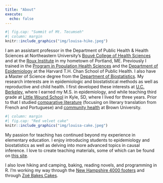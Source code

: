 ```yaml
---
title: "About"
execute: 
  echo: false
---
```


```r
#| fig.cap: "Summit of Mt. Tecumseh"
#| column: margin
knitr::include_graphics("img/louisa-hike.jpeg")
```

I am an assistant professor in the Department of Public Health & Health Sciences at Northeastern University's [Bouvé College of Health Sciences](https://bouve.northeastern.edu) and at the [Roux Institute](https://roux.northeastern.edu) in my hometown of Portland, ME. Previously I trained in the [Program in Population Health Sciences](https://www.hsph.harvard.edu/phdphs/) and the [Department of Epidemiology](https://www.hsph.harvard.edu/epidemiology/) at the Harvard T.H. Chan School of Public Health. 
I also have a Master of Science degree from the [Department of Biostatistics](https://www.hsph.harvard.edu/biostatistics/). 
My research interests are in epidemiologic and biostatistical methods as well as reproductive and child health. I first developed these interests at [U.C. Berkeley](http://sph.berkeley.edu), where I earned my M.S. in epidemiology, and while teaching third grade at [Little Wound School](http://littlewound.us) in Kyle, SD, where I lived for three years. Prior to that I studied [comparative literature](https://www.brown.edu/academics/comparative-literature/) (focusing on literary translation from French and Portuguese) and [community health](https://www.brown.edu/academics/public-health/education-training/undergraduate/) at Brown University.

```r
#| column: margin
#| fig.cap: "Red velvet cake"
knitr::include_graphics("img/louisa-cake.jpeg")
```

My passion for teaching has continued beyond my experience in elementary education. I enjoy introducing students to epidemiology and biostatistics as well as delving into more advanced topics in causal inference. 
I love to create teaching materials, some of which can be found on [this site](teaching.html).

I also love hiking and camping, baking, reading novels, and programming in R. 
I'm working my way through the [New Hampshire 4000 footers](http://www.amc4000footer.org) and through [Zoë Bakes Cakes](https://zoebakes.com/zoe-bakes-cakes/).
